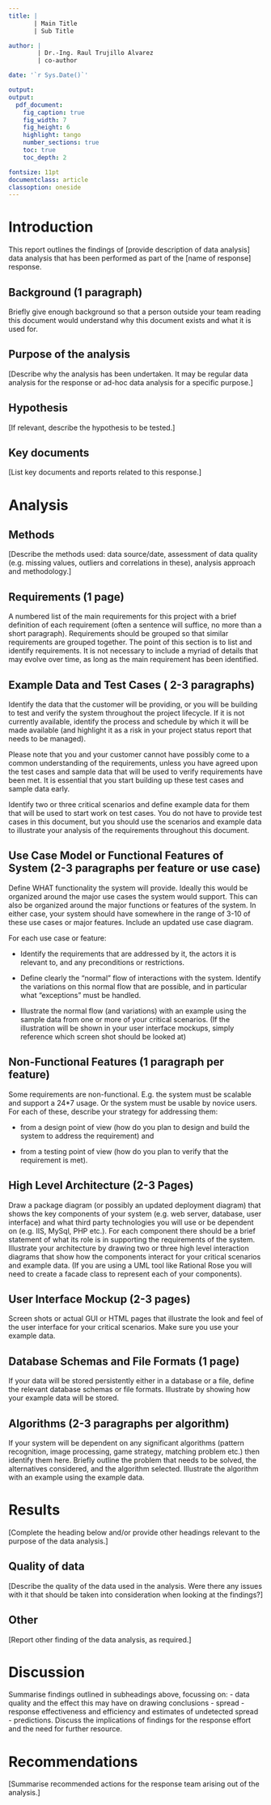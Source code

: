 ```yaml
---
title: |
       | Main Title
       | Sub Title

author: |
        | Dr.-Ing. Raul Trujillo Alvarez
        | co-author

date: '`r Sys.Date()`'

output:
output:
  pdf_document:
    fig_caption: true
    fig_width: 7
    fig_height: 6
    highlight: tango
    number_sections: true
    toc: true
    toc_depth: 2

fontsize: 11pt
documentclass: article
classoption: oneside
---
```


# Introduction
This report outlines the findings of [provide description of data analysis] data analysis that has been performed as part of the [name of response] response.

## Background (1 paragraph)

Briefly give enough background so that a person outside your team reading this document would understand why this document exists and what it is used for.

## Purpose of the analysis
[Describe why the analysis has been undertaken.  It may be regular data analysis for the response or ad-hoc data analysis for a specific purpose.]

## Hypothesis
[If relevant, describe the hypothesis to be tested.]

## Key documents
[List key documents and reports related to this response.]

# Analysis

## Methods
[Describe the methods used: data source/date, assessment of data quality (e.g. missing values, outliers and correlations in these), analysis approach and methodology.]

## Requirements (1 page)

A numbered list of the main requirements for this project with a brief definition of each requirement (often a sentence will suffice, no more than a short paragraph).  Requirements should be grouped so that similar requirements are grouped together.  The point of this section is to list and identify requirements.  It is not necessary to include a myriad of details that may evolve over time, as long as the main requirement has been identified.

## Example Data and Test Cases ( 2-3 paragraphs)

Identify the data that the customer will be providing, or you will be building to test and verify the system throughout the project lifecycle. If it is not currently available, identify the process and schedule by which it will be made available (and highlight it as a risk in your project status report that needs to be managed).  

Please note that you and your customer cannot have possibly come to a common understanding of the requirements, unless you have agreed upon the test cases and sample data that will be used to verify requirements have been met.  It is essential that you start building up these test cases and sample data early.

Identify two or three critical scenarios and define example data for them that will be used to start work on test cases.  You do not have to provide test cases in this document, but you should use the scenarios and example data to illustrate your analysis of the requirements throughout this document.

## Use Case Model or Functional Features of System (2-3 paragraphs per feature or use case)

Define WHAT functionality the system will provide. Ideally this would be organized around the major use cases the system would support. This can also be organized around the major functions or features of the system. In either case, your system should have somewhere in the range of 3-10 of these use cases or major features. Include an updated use case diagram.

For each use case or feature:

- Identify the requirements that are addressed by it, the actors it is relevant to, and any preconditions or restrictions.

- Define clearly the "normal" flow of interactions with the system. Identify the variations on this normal flow that are possible, and in particular what "exceptions" must be handled.

- Illustrate the normal flow (and variations) with an example using the sample data from one or more of your critical scenarios. (If the illustration will be shown in your user interface mockups, simply reference which screen shot should be looked at)

## Non-Functional Features (1 paragraph per feature)

Some requirements are non-functional. E.g. the system must be scalable and support a 24*7 usage. Or the system must be usable by novice users. For each of these, describe your strategy for addressing them:

- from a design point of view (how do you plan to design and build the system to address the requirement) and

- from a testing point of view (how do you plan to verify that the requirement is met).

## High Level Architecture (2-3 Pages)

Draw a package diagram (or possibly an updated deployment diagram) that shows the key components of your system (e.g. web server, database, user interface) and what third party technologies you will use or be dependent on (e.g. IIS, MySql, PHP etc.). For each component there should be a brief statement of what its role is in supporting the requirements of the system. Illustrate your architecture by drawing two or three high level interaction diagrams that show how the components interact for your critical scenarios and example data. (If you are using a UML tool like Rational Rose you will need to create a facade class to represent each of your components).

## User Interface Mockup (2-3 pages)

Screen shots or actual GUI or HTML pages that illustrate the look and feel of the user interface for your critical scenarios. Make sure you use your example data.

## Database Schemas and File Formats (1 page)

If your data will be stored persistently either in a database or a file, define the relevant database schemas or file formats. Illustrate by showing how your example data will be stored.

## Algorithms (2-3 paragraphs per algorithm)

If your system will be dependent on any significant algorithms (pattern recognition, image processing, game strategy, matching problem etc.) then identify them here. Briefly outline the problem that needs to be solved, the alternatives considered, and the algorithm selected. Illustrate the algorithm with an example using the example data.

# Results
[Complete the heading below and/or provide other headings relevant to the purpose of the data analysis.]

## Quality of data
[Describe the quality of the data used in the analysis.  Were there any issues with it that should be taken into consideration when looking at the findings?]

## Other
[Report other finding of the data analysis, as required.]

# Discussion
Summarise findings outlined in subheadings above, focussing on:
- data quality and the effect this may have on drawing conclusions
- spread
- response effectiveness and efficiency and estimates of undetected spread
- predictions.
Discuss the implications of findings for the response effort and the need for further resource.

# Recommendations
[Summarise recommended actions for the response team arising out of the analysis.]
